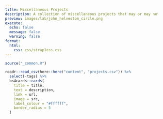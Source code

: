 ```yaml
---
title: Miscellaneous Projects
description: A collection of miscellaneous projects that may or may not be related to my research.
preview: images/lab/john_helveston_circle.png
execute: 
  echo: false
  message: false
  warning: false
format:
  html: 
    css: css/strapless.css
---
```


```r
source("_common.R")

readr::read_csv(here::here("content", "projects.csv")) %>% 
  select(-tags) %>% 
  bs4cards::cards(
    title = title,
    text = description,
    link = url,
    image = src,
    label_colour = "#ffffff",
    border_radius = 5
  )
```
